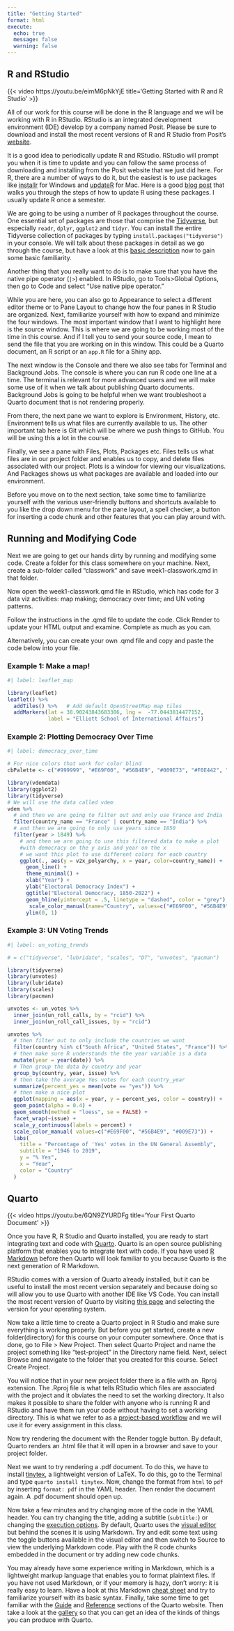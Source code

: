 ```yaml
---
title: "Getting Started"
format: html
execute: 
  echo: true
  message: false
  warning: false
---
```


## R and RStudio {#sec-rstudio-setup}

{{< video https://youtu.be/eimM6pNkYjE title='Getting Started with R and R Studio' >}}

All of our work for this course will be done in the R language and we will be working with R in RStudio. RStudio is an integrated development environment (IDE) develop by a company named Posit. Please be sure to download and install the most recent versions of R and R Studio from Posit's [website](https://posit.co/download/rstudio-desktop/).

It is a good idea to periodically update R and RStudio. RStudio will prompt you when it is time to update and you can follow the same process of downloading and installing from the Posit website that we just did here. For R, there are a number of ways to do it, but the easiest is to use packages like [installr](https://www.r-project.org/nosvn/pandoc/installr.html) for Windows and [updateR](https://github.com/AndreaCirilloAC/updateR) for Mac. Here is a good [blog post](https://www.linkedin.com/pulse/3-methods-update-r-rstudio-windows-mac-woratana-ngarmtrakulchol/) that walks you through the steps of how to update R using these packages. I usually update R once a semester.

We are going to be using a number of R packages throughout the course. One essential set of packages are those that comprise the [Tidyverse](https://www.tidyverse.org/), but especially `readr`, `dplyr`, `ggplot2` and `tidyr`. You can install the entire Tidyverse collection of packages by typing `install.packages("tidyverse")` in your console. We will talk about these packages in detail as we go through the course, but have a look at this [basic description](https://www.tidyverse.org/packages/#import) now to gain some basic familiarity. 

Another thing that you really want to do is to make sure that you have the native pipe operator (`|>`) enabled. In RStudio, go to Tools>Global Options, then go to Code and select "Use native pipe operator." 

While you are here, you can also go to Appearance to select a different editor theme or to Pane Layout to change how the four panes in R Studio are organized. Next, familiarize yourself with how to expand and minimize the four windows. The most important window that I want to highlight here is the source window. This is where we are going to be working most of the time in this course. And if I tell you to send your source code, I mean to send the file that you are working on in this window. This could be a Quarto document, an R script or an `app.R` file for a Shiny app. 

The next window is the Console and there we also see tabs for Terminal and Background Jobs. The console is where you can run R code one line at a time. The terminal is relevant for more advanced users and we will make some use of it when we talk about publishing Quarto documents. Background Jobs is going to be helpful when we want troubleshoot a Quarto document that is not rendering properly.  

From there, the next pane we want to explore is Environment, History, etc. Environment tells us what files are currently available to us. The other important tab here is Git which will be where we push things to GitHub. You will be using this a lot in the course. 

Finally, we see a pane with Files, Plots, Packages etc. Files tells us what files are in our project folder and enables us to copy, and delete files associated with our project. Plots is a window for viewing our visualizations. And Packages shows us what packages are available and loaded into our environment.  

Before you move on to the next section, take some time to familiarize yourself with the various user-friendly buttons and shortcuts available to you like the drop down menu for the pane layout, a spell checker, a button for inserting a code chunk and other features that you can play around with. 

## Running and Modifying Code

Next we are going to get our hands dirty by running and modifying some code. 
Create a folder for this class somewhere on your machine. Next, create a sub-folder called "classwork" and save week1-classwork.qmd in that folder. 

Now open the week1-classwork.qmd file in RStudio, which has code for 3 data viz activities: map making; democracy over time; and UN voting patterns. 

Follow the instructions in the .qmd file to update the code. Click Render to update your HTML output and examine. Complete as much as you can. 

Alternatively, you can create your own .qmd file and copy and paste the code below into your file.

### Example 1: Make a map!

```r
#| label: leaflet_map

library(leaflet)
leaflet() %>% 
  addTiles() %>%   # Add default OpenStreetMap map tiles
  addMarkers(lat = 38.90243843683386, lng =  -77.0443814477152, 
             label = "Elliott School of International Affairs")
```

### Example 2: Plotting Democracy Over Time

```r
#| label: democracy_over_time

# For nice colors that work for color blind
cbPalette <- c("#999999", "#E69F00", "#56B4E9", "#009E73", "#F0E442", "#0072B2", "#D55E00", "#CC79A7")

library(vdemdata)
library(ggplot2)
library(tidyverse)
# We will use the data called vdem
vdem %>%
  # and then we are going to filter out and only use France and India
  filter(country_name == "France" | country_name == "India") %>%
  # and then we are going to only use years since 1850
  filter(year > 1849) %>% 
    # and then we are going to use this filtered data to make a plot
    #with democracy on the y axis and year on the x
    # we want this plot to use different colors for each country
    ggplot(., aes(y = v2x_polyarchy, x = year, color=country_name)) +
      geom_line() +
      theme_minimal() +
      xlab("Year") +
      ylab("Electoral Democracy Index") +
      ggtitle("Electoral Democracy, 1850-2022") +
      geom_hline(yintercept = .5, linetype = "dashed", color = "grey") +
       scale_color_manual(name="Country", values=c("#E69F00", "#56B4E9")) +
      ylim(0, 1)
```

### Example 3: UN Voting Trends

```r
#| label: un_voting_trends

# = c("tidyverse", "lubridate", "scales", "DT", "unvotes", "pacman")

library(tidyverse)
library(unvotes)
library(lubridate)
library(scales)
library(pacman)

unvotes <- un_votes %>%
  inner_join(un_roll_calls, by = "rcid") %>%
  inner_join(un_roll_call_issues, by = "rcid")

unvotes %>%
  # then filter out to only include the countries we want
  filter(country %in% c("South Africa", "United States", "France")) %>%
  # then make sure R understands the the year variable is a data
  mutate(year = year(date)) %>%
  # Then group the data by country and year
  group_by(country, year, issue) %>%
  # then take the average Yes votes for each country_year
  summarize(percent_yes = mean(vote == "yes")) %>%
  # then make a nice plot
  ggplot(mapping = aes(x = year, y = percent_yes, color = country)) +
  geom_point(alpha = 0.4) +
  geom_smooth(method = "loess", se = FALSE) +
  facet_wrap(~issue) +
  scale_y_continuous(labels = percent) +
  scale_color_manual( values=c("#E69F00", "#56B4E9", "#009E73")) +
  labs(
    title = "Percentage of 'Yes' votes in the UN General Assembly",
    subtitle = "1946 to 2019",
    y = "% Yes",
    x = "Year",
    color = "Country"
  )
```

## Quarto

{{< video https://youtu.be/6QN9ZYURDFg title='Your First Quarto Document' >}}

Once you have R, R Studio and Quarto installed, you are ready to start integrating text and code with [Quarto](https://quarto.org/). Quarto is an open source publishing platform that enables you to integrate text with code. If you have used [R Markdown](https://rmarkdown.rstudio.com/) before then Quarto will look familiar to you because Quarto is the next generation of R Markdown.

RStudio comes with a version of Quarto already installed, but it can be useful to install the most recent version separately and because doing so will allow you to use Quarto with another IDE like VS Code. You can install the most recent version of Quarto by visiting [this page](https://quarto.org/docs/get-started/) and selecting the version for your operating system.

Now take a little time to create a Quarto project in R Studio and make sure everything is working properly. But before you get started, create a new folder(directory) for this course on your computer somewhere. Once that is done, go to File > New Project. Then select Quarto Project and name the project something like "test-project" in the Directory name field. Next, select Browse and navigate to the folder that you created for this course. Select Create Project. 

You will notice that in your new project folder there is a file with an .Rproj extension. The .Rproj file is what tells RStudio which files are associated with the project and it obviates the need to set the working directory. It also makes it possible to share the folder with anyone who is running R and RStudio and have them run your code without having to set a working directory. This is what we refer to as a [project-based workflow](https://www.tidyverse.org/blog/2017/12/workflow-vs-script/) and we will use it for every assignment in this class.

Now try rendering the document with the Render toggle button. By default, Quarto renders an .html file that it will open in a browser and save to your project folder. 

Next we want to try rendering a .pdf document. To do this, we have to install [tinytex](https://yihui.org/tinytex/), a lightweight version of LaTeX.  To do this, go to the Terminal and type `quarto install tinytex`. Now, change the format from `html` to `pdf` by inserting `format: pdf` in the YAML header. Then render the document again. A .pdf document should open up. 

Now take a few minutes and try changing more of the code in the YAML header. You can try changing the title, adding a subtitle (`subtitle:`) or changing the [execution options](https://quarto.org/docs/computations/execution-options.html). By default, Quarto uses the [visual editor](https://quarto.org/docs/visual-editor/) but behind the scenes it is using Markdown. Try and edit some text using the toggle buttons available in the visual editor and then switch to Source to view the underlying Markdown code. Play with the R code chunks embedded in the document or try adding new code chunks.

You may already have some experience writing in Markdown, which is a lightweight markup language that enables you to format plaintext files. If you have not used Markdown, or if your memory is hazy, don't worry: it is really easy to learn. Have a look at this Markdown [cheat sheet](https://www.markdownguide.org/cheat-sheet/) and try to familiarize yourself with its basic syntax. 
Finally, take some time to get familiar with the [Guide](https://quarto.org/docs/guide/) and [Reference](https://quarto.org/docs/reference/) sections of the Quarto website. Then take a look at the [gallery](https://quarto.org/docs/gallery/) so that you can get an idea of the kinds of things you can produce with Quarto. 

